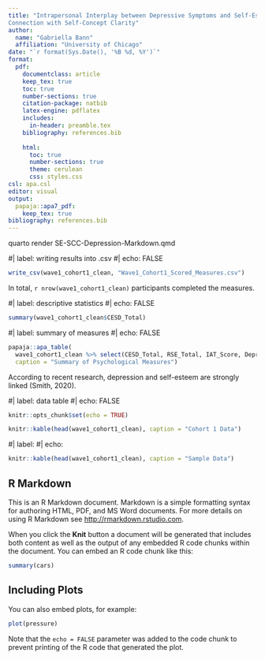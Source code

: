 ```yaml
---
title: "Intrapersonal Interplay between Depressive Symptoms and Self-Esteem: 
Connection with Self-Concept Clarity"
author: 
  name: "Gabriella Bann"
  affiliation: "University of Chicago"
date: "`r format(Sys.Date(), '%B %d, %Y')`"
format:
  pdf:
    documentclass: article
    keep_tex: true
    toc: true
    number-sections: true
    citation-package: natbib
    latex-engine: pdflatex
    includes:
      in-header: preamble.tex
    bibliography: references.bib
    
    html:
      toc: true
      number-sections: true
      theme: cerulean
      css: styles.css
csl: apa.csl
editor: visual
output:
  papaja::apa7_pdf:
    keep_tex: true
bibliography: references.bib
---
```


quarto render SE-SCC-Depression-Markdown.qmd

#| label: writing results into .csv
#| echo: FALSE
```r
write_csv(wave1_cohort1_clean, "Wave1_Cohort1_Scored_Measures.csv")
```

In total, `r nrow(wave1_cohort1_clean)` participants completed the measures.

#| label: descriptive statistics
#| echo: FALSE
```r
summary(wave1_cohort1_clean$CESD_Total)
```

#| label: summary of measures
#| echo: FALSE
```r
papaja::apa_table(
  wave1_cohort1_clean %>% select(CESD_Total, RSE_Total, IAT_Score, Depression_Level) %>% head(),
  caption = "Summary of Psychological Measures")
```

According to recent research, depression and self-esteem are strongly linked (Smith, 2020).

#| label: data table
#| echo: FALSE
```r
knitr::opts_chunk$set(echo = TRUE)

knitr::kable(head(wave1_cohort1_clean), caption = "Cohort 1 Data")
```

#| label:
#| echo:
```r
knitr::kable(head(wave1_cohort1_clean), caption = "Sample Data")
```

## R Markdown

This is an R Markdown document. Markdown is a simple formatting syntax for authoring HTML, PDF, and MS Word documents. For more details on using R Markdown see <http://rmarkdown.rstudio.com>.

When you click the **Knit** button a document will be generated that includes both content as well as the output of any embedded R code chunks within the document. You can embed an R code chunk like this:

```r
summary(cars)
```

## Including Plots

You can also embed plots, for example:

```r
plot(pressure)
```

Note that the `echo = FALSE` parameter was added to the code chunk to prevent printing of the R code that generated the plot.
